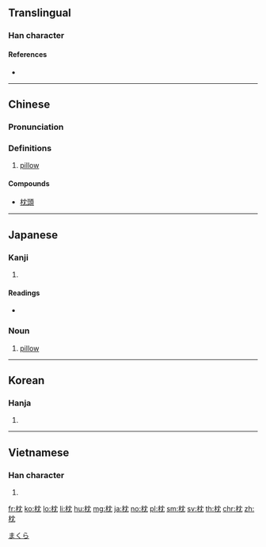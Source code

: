 ==Translingual==

===Han character===
{{Han char|rn=75|rad=木|as=04|sn=8|four=44912|canj=DLBU|ids=⿰木冘}}

====References====
* {{Han ref|kx=0515.160|dkj=14546|dj=0903.150|hdz=21175.020|uh=6795|ud=26517|bh=AA45|bd=43589}}

----

==Chinese==
{{zh-forms}}

===Pronunciation===
{{zh-pron
|m=zhěn
|c=zam2,zam3
|mc=y
|oc=y
|ma=
|cat=n
}}

===Definitions===
# [[pillow]]

====Compounds====
* [[枕頭]]

----

==Japanese==

===Kanji===
{{ja-kanji|rs=木04}}

# {{defn|lang=ja|sort=木04}}

====Readings====
* {{ja-readings|on=[[ちん]] (chin)|kun=[[まくら]] (makura)}}

{{wikipedia|lang=ja}}

===Noun===
{{ja-noun|まくら}}

# [[pillow]]

[[Category:ja:Bedding|まくら]]

----

==Korean==

===Hanja===
{{ko-hanja|hangeul=침|eumhun=|rv=chim|mr=ch'im|y=chim}}

# {{defn|lang=ko|sort=木04}}

----

==Vietnamese==

===Han character===
{{vi-readings|rs=木04|hanviet=[[chẳm]], [[chắm]], [[chẩm]], [[chũm]], [[chấm]], [[chỏm]]}}

# {{defn|lang=vi|sort=木04}}

[[fr:枕]]
[[ko:枕]]
[[lo:枕]]
[[li:枕]]
[[hu:枕]]
[[mg:枕]]
[[ja:枕]]
[[no:枕]]
[[pl:枕]]
[[sm:枕]]
[[sv:枕]]
[[th:枕]]
[[chr:枕]]
[[zh:枕]]